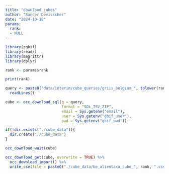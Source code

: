 ```yaml
---
title: "download_cubes"
author: "Sander Devisscher"
date: "2024-10-18"
params:
  rank: 
  - NULL
---
```


```r
library(rgbif)
library(readr)
library(magrittr)
library(dplyr)
```

```r
rank <- params$rank

print(rank)

query <- paste0("data/interim/cube_queries/griis_belgium_", tolower(rank), "_query.txt") %>% 
  readLines() 
```

```r
cube <- occ_download_sql(q = query, 
                         format = "SQL_TSV_ZIP",
                         email = Sys.getenv("email"),
                         user = Sys.getenv("gbif_user"),
                         pwd = Sys.getenv("gbif_pwd"))
```

```r
if(!dir.exists("./cube_data")){
  dir.create("./cube_data")
}
```

```r
occ_download_wait(cube)

occ_download_get(cube, overwrite = TRUE) %>%
  occ_download_import() %>% 
  write_csv(file = paste0("./cube_data/be_alientaxa_cube_", rank, ".csv"))
```

